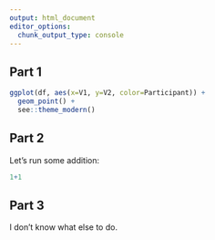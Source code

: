 ```yaml
---
output: html_document
editor_options: 
  chunk_output_type: console
---
```


## Part 1


```r
ggplot(df, aes(x=V1, y=V2, color=Participant)) + 
  geom_point() +
  see::theme_modern()
```



## Part 2

Let's run some addition: 

```r
1+1
```



## Part 3

I don't know what else to do.
